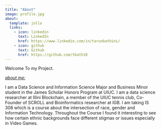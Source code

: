 ```yaml
---
title: "About"
image: profile.jpg
about:
  template: jolla
  links:
    - icon: linkedin
      text: LinkedIn
      href: https://www.linkedin.com/in/tarunbathini/
    - icon: github
      text: Github
      href: https://github.com/tbath18
---
```


Welcome To my Project.

[*about me:*]{.underline}

I am a Data Science and Information Science Major and Business Minor student in the James Scholar Honors Program at UIUC. I am a data science researcher at Illini Blockchain, a member of the UIUC tennis club, Co-Founder of SCROLL and Bioinformatics researcher at IGB. I am taking IS 308 which is a course about the intersection of race, gender and Information Technology. Throughout the Course I found it interesting to see how certain ethnic backgrounds face different stigmas or issues especially in Video Games.
